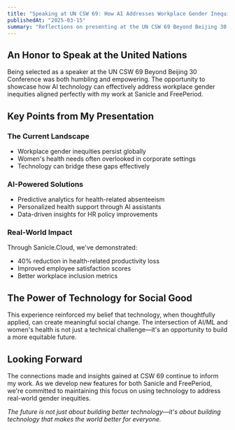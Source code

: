 ```yaml
---
title: "Speaking at UN CSW 69: How AI Addresses Workplace Gender Inequities"
publishedAt: "2025-03-15"
summary: "Reflections on presenting at the UN CSW 69 Beyond Beijing 30 Conference about AI technology's role in addressing workplace gender inequities"
---
```


## An Honor to Speak at the United Nations

Being selected as a speaker at the UN CSW 69 Beyond Beijing 30 Conference was both humbling and empowering. The opportunity to showcase how AI technology can effectively address workplace gender inequities aligned perfectly with my work at Sanicle and FreePeriod.

## Key Points from My Presentation

### The Current Landscape
- Workplace gender inequities persist globally
- Women's health needs often overlooked in corporate settings
- Technology can bridge these gaps effectively

### AI-Powered Solutions
- Predictive analytics for health-related absenteeism
- Personalized health support through AI assistants
- Data-driven insights for HR policy improvements

### Real-World Impact
Through Sanicle.Cloud, we've demonstrated:
- 40% reduction in health-related productivity loss
- Improved employee satisfaction scores
- Better workplace inclusion metrics

## The Power of Technology for Social Good

This experience reinforced my belief that technology, when thoughtfully applied, can create meaningful social change. The intersection of AI/ML and women's health is not just a technical challenge—it's an opportunity to build a more equitable future.

## Looking Forward

The connections made and insights gained at CSW 69 continue to inform my work. As we develop new features for both Sanicle and FreePeriod, we're committed to maintaining this focus on using technology to address real-world gender inequities.

*The future is not just about building better technology—it's about building technology that makes the world better for everyone.*